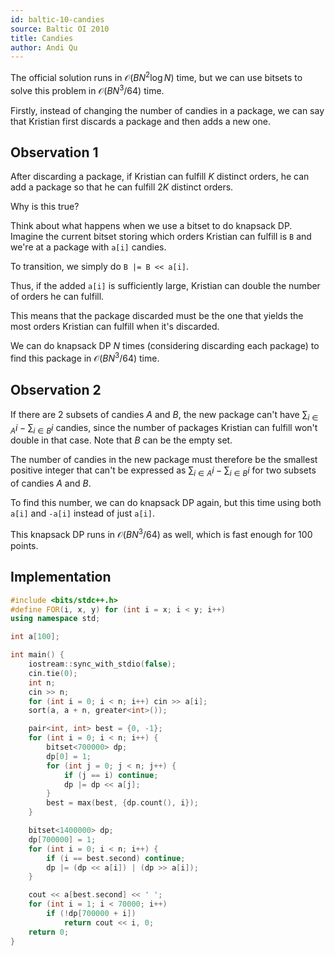 ```yaml
---
id: baltic-10-candies
source: Baltic OI 2010
title: Candies
author: Andi Qu
---
```


The official solution runs in $\mathcal{O}(BN^2 \log N)$ time, but we can use bitsets to solve this problem in $\mathcal{O}(BN^3 / 64)$ time.

Firstly, instead of changing the number of candies in a package, we can say that Kristian first discards a package and then adds a new one.

## Observation 1

After discarding a package, if Kristian can fulfill $K$ distinct orders, he can add a package so that he can fulfill $2K$ distinct orders.

Why is this true?

Think about what happens when we use a bitset to do knapsack DP. Imagine the current bitset storing which orders Kristian can fulfill is `B` and we're at a package with `a[i]` candies.

To transition, we simply do `B |= B << a[i]`.

Thus, if the added `a[i]` is sufficiently large, Kristian can double the number of orders he can fulfill.

This means that the package discarded must be the one that yields the most orders Kristian can fulfill when it's discarded.

We can do knapsack DP $N$ times (considering discarding each package) to find this package in $\mathcal{O}(BN^3 / 64)$ time.

## Observation 2

If there are 2 subsets of candies $A$ and $B$, the new package can't have $\sum_{i \in A} i - \sum_{i \in B} i$ candies, since the number of packages Kristian can fulfill won't double in that case. Note that $B$ can be the empty set.

The number of candies in the new package must therefore be the smallest positive integer that can't be expressed as $\sum_{i \in A} i - \sum_{i \in B} i$ for two subsets of candies $A$ and $B$.

To find this number, we can do knapsack DP again, but this time using both `a[i]` and `-a[i]` instead of just `a[i]`.

This knapsack DP runs in $\mathcal{O}(BN^3 / 64)$ as well, which is fast enough for 100 points.

## Implementation

```cpp
#include <bits/stdc++.h>
#define FOR(i, x, y) for (int i = x; i < y; i++)
using namespace std;

int a[100];

int main() {
	iostream::sync_with_stdio(false);
	cin.tie(0);
	int n;
	cin >> n;
	for (int i = 0; i < n; i++) cin >> a[i];
	sort(a, a + n, greater<int>());

	pair<int, int> best = {0, -1};
	for (int i = 0; i < n; i++) {
		bitset<700000> dp;
		dp[0] = 1;
		for (int j = 0; j < n; j++) {
			if (j == i) continue;
			dp |= dp << a[j];
		}
		best = max(best, {dp.count(), i});
	}

	bitset<1400000> dp;
	dp[700000] = 1;
	for (int i = 0; i < n; i++) {
		if (i == best.second) continue;
		dp |= (dp << a[i]) | (dp >> a[i]);
	}

	cout << a[best.second] << ' ';
	for (int i = 1; i < 70000; i++)
		if (!dp[700000 + i])
			return cout << i, 0;
	return 0;
}
```
